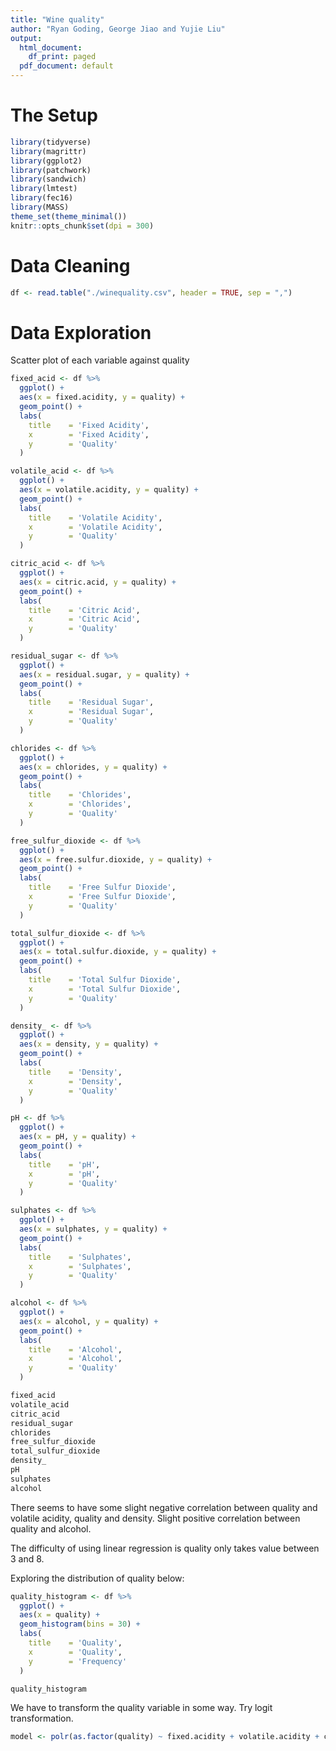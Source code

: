 ---
title: "Wine quality"
author: "Ryan Goding, George Jiao and Yujie Liu"
output:
  html_document:
    df_print: paged
  pdf_document: default
---

# The Setup

```{r load packages, message=FALSE}
library(tidyverse)
library(magrittr)
library(ggplot2)
library(patchwork)
library(sandwich)
library(lmtest)
library(fec16)
library(MASS)
theme_set(theme_minimal())
knitr::opts_chunk$set(dpi = 300)
```

# Data Cleaning

```{r, message=FALSE}
df <- read.table("./winequality.csv", header = TRUE, sep = ",")
```

# Data Exploration

Scatter plot of each variable against quality

```{r, message=FALSE}
fixed_acid <- df %>% 
  ggplot() + 
  aes(x = fixed.acidity, y = quality) + 
  geom_point() + 
  labs(
    title    = 'Fixed Acidity', 
    x        = 'Fixed Acidity', 
    y        = 'Quality'
  )

volatile_acid <- df %>% 
  ggplot() + 
  aes(x = volatile.acidity, y = quality) + 
  geom_point() + 
  labs(
    title    = 'Volatile Acidity', 
    x        = 'Volatile Acidity', 
    y        = 'Quality'
  )

citric_acid <- df %>% 
  ggplot() + 
  aes(x = citric.acid, y = quality) + 
  geom_point() + 
  labs(
    title    = 'Citric Acid', 
    x        = 'Citric Acid', 
    y        = 'Quality'
  )

residual_sugar <- df %>% 
  ggplot() + 
  aes(x = residual.sugar, y = quality) + 
  geom_point() + 
  labs(
    title    = 'Residual Sugar', 
    x        = 'Residual Sugar', 
    y        = 'Quality'
  )

chlorides <- df %>% 
  ggplot() + 
  aes(x = chlorides, y = quality) + 
  geom_point() + 
  labs(
    title    = 'Chlorides', 
    x        = 'Chlorides', 
    y        = 'Quality'
  )

free_sulfur_dioxide <- df %>% 
  ggplot() + 
  aes(x = free.sulfur.dioxide, y = quality) + 
  geom_point() + 
  labs(
    title    = 'Free Sulfur Dioxide', 
    x        = 'Free Sulfur Dioxide', 
    y        = 'Quality'
  )

total_sulfur_dioxide <- df %>% 
  ggplot() + 
  aes(x = total.sulfur.dioxide, y = quality) + 
  geom_point() + 
  labs(
    title    = 'Total Sulfur Dioxide', 
    x        = 'Total Sulfur Dioxide', 
    y        = 'Quality'
  )

density_ <- df %>% 
  ggplot() + 
  aes(x = density, y = quality) + 
  geom_point() + 
  labs(
    title    = 'Density', 
    x        = 'Density', 
    y        = 'Quality'
  )

pH <- df %>% 
  ggplot() + 
  aes(x = pH, y = quality) + 
  geom_point() + 
  labs(
    title    = 'pH', 
    x        = 'pH', 
    y        = 'Quality'
  )

sulphates <- df %>% 
  ggplot() + 
  aes(x = sulphates, y = quality) + 
  geom_point() + 
  labs(
    title    = 'Sulphates', 
    x        = 'Sulphates', 
    y        = 'Quality'
  )

alcohol <- df %>% 
  ggplot() + 
  aes(x = alcohol, y = quality) + 
  geom_point() + 
  labs(
    title    = 'Alcohol', 
    x        = 'Alcohol', 
    y        = 'Quality'
  )

fixed_acid
volatile_acid
citric_acid
residual_sugar
chlorides
free_sulfur_dioxide
total_sulfur_dioxide
density_
pH
sulphates
alcohol

```

There seems to have some slight negative correlation between quality and volatile acidity, quality and density. Slight positive correlation between quality and alcohol.

The difficulty of using linear regression is quality only takes value between 3 and 8.

Exploring the distribution of quality below:

```{r distriution of outcome data}
quality_histogram <- df %>% 
  ggplot() + 
  aes(x = quality) + 
  geom_histogram(bins = 30) + 
  labs(
    title    = 'Quality', 
    x        = 'Quality', 
    y        = 'Frequency'
  )

quality_histogram
```

We have to transform the quality variable in some way. Try logit transformation.

```{r transformation}
model <- polr(as.factor(quality) ~ fixed.acidity + volatile.acidity + citric.acid + residual.sugar + chlorides + free.sulfur.dioxide + total.sulfur.dioxide + density + pH + sulphates + alcohol, data = df, Hess = TRUE)
```

